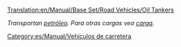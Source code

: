 [[Translation:en/Manual/Base Set/Road Vehicles/Oil Tankers]]

''Transportan [[es/Manual/Base Set/Cargos/Petróleo|petróleo]]. Para otras cargas vea [[es/Manual/Carga|carga]].''

{{es/Manual/Base Set/Road Vehicles/Vehículo de carretera|nombre    = Cisterna de petróleo Witcombe
  |imagen    = en/Manual/Base Set/Road Vehicles/Witcombe Oil Tanker.png
  |precio    = 9.020 € (4.510 £)
  |velocidad = 48 km/h (30 mph)
  |coste     = 842 € (421 £)
  |diseño    = 1936
  |duración  = 15
  |capacidad = 21.000 litros de petróleo
}}
{{es/Manual/Base Set/Road Vehicles/Vehículo de carretera|nombre    = Cisterna de petróleo Foster
  |imagen    = en/Manual/Base Set/Road Vehicles/Foster Oil Tanker.png
  |precio    = 11.480 € (5.740 £)
  |velocidad = 88 km/h (55 mph)
  |coste     = 1.574 € (787£)
  |diseño    = 1973
  |duración  = 15
  |capacidad = 25.000 litros de petróleo
}}
{{es/Manual/Base Set/Road Vehicles/Vehículo de carretera|nombre    = Cisterna de petróleo Perry
  |imagen    = en/Manual/Base Set/Road Vehicles/Perry Oil Tanker.png
  |precio    = 12.300 € (6.150 £)
  |velocidad = 112 km/h (70 mph)
  |coste     = 2.250 € (1.125 £)
  |diseño    = 2005
  |duración  = 15
  |capacidad = 27.000 litros de petróleo
}}

[[Category:es/Manual/Vehículos de carretera]]